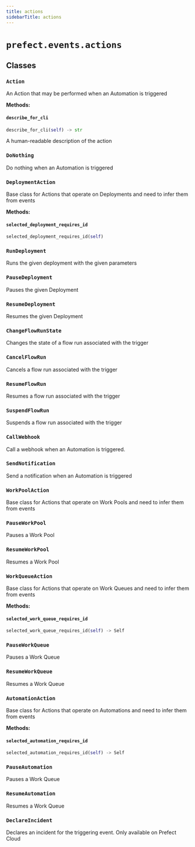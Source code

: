 ```yaml
---
title: actions
sidebarTitle: actions
---
```


# `prefect.events.actions`

## Classes

### `Action` <sup><a href="https://github.com/PrefectHQ/prefect/blob/main/src/prefect/events/actions.py#L12" target="_blank"><Icon icon="github" size="14" /></a></sup>


An Action that may be performed when an Automation is triggered


**Methods:**

#### `describe_for_cli` <sup><a href="https://github.com/PrefectHQ/prefect/blob/main/src/prefect/events/actions.py#L17" target="_blank"><Icon icon="github" size="14" /></a></sup>

```python
describe_for_cli(self) -> str
```

A human-readable description of the action


### `DoNothing` <sup><a href="https://github.com/PrefectHQ/prefect/blob/main/src/prefect/events/actions.py#L22" target="_blank"><Icon icon="github" size="14" /></a></sup>


Do nothing when an Automation is triggered


### `DeploymentAction` <sup><a href="https://github.com/PrefectHQ/prefect/blob/main/src/prefect/events/actions.py#L28" target="_blank"><Icon icon="github" size="14" /></a></sup>


Base class for Actions that operate on Deployments and need to infer them from
events


**Methods:**

#### `selected_deployment_requires_id` <sup><a href="https://github.com/PrefectHQ/prefect/blob/main/src/prefect/events/actions.py#L47" target="_blank"><Icon icon="github" size="14" /></a></sup>

```python
selected_deployment_requires_id(self)
```

### `RunDeployment` <sup><a href="https://github.com/PrefectHQ/prefect/blob/main/src/prefect/events/actions.py#L58" target="_blank"><Icon icon="github" size="14" /></a></sup>


Runs the given deployment with the given parameters


### `PauseDeployment` <sup><a href="https://github.com/PrefectHQ/prefect/blob/main/src/prefect/events/actions.py#L79" target="_blank"><Icon icon="github" size="14" /></a></sup>


Pauses the given Deployment


### `ResumeDeployment` <sup><a href="https://github.com/PrefectHQ/prefect/blob/main/src/prefect/events/actions.py#L85" target="_blank"><Icon icon="github" size="14" /></a></sup>


Resumes the given Deployment


### `ChangeFlowRunState` <sup><a href="https://github.com/PrefectHQ/prefect/blob/main/src/prefect/events/actions.py#L91" target="_blank"><Icon icon="github" size="14" /></a></sup>


Changes the state of a flow run associated with the trigger


### `CancelFlowRun` <sup><a href="https://github.com/PrefectHQ/prefect/blob/main/src/prefect/events/actions.py#L110" target="_blank"><Icon icon="github" size="14" /></a></sup>


Cancels a flow run associated with the trigger


### `ResumeFlowRun` <sup><a href="https://github.com/PrefectHQ/prefect/blob/main/src/prefect/events/actions.py#L116" target="_blank"><Icon icon="github" size="14" /></a></sup>


Resumes a flow run associated with the trigger


### `SuspendFlowRun` <sup><a href="https://github.com/PrefectHQ/prefect/blob/main/src/prefect/events/actions.py#L122" target="_blank"><Icon icon="github" size="14" /></a></sup>


Suspends a flow run associated with the trigger


### `CallWebhook` <sup><a href="https://github.com/PrefectHQ/prefect/blob/main/src/prefect/events/actions.py#L128" target="_blank"><Icon icon="github" size="14" /></a></sup>


Call a webhook when an Automation is triggered.


### `SendNotification` <sup><a href="https://github.com/PrefectHQ/prefect/blob/main/src/prefect/events/actions.py#L141" target="_blank"><Icon icon="github" size="14" /></a></sup>


Send a notification when an Automation is triggered


### `WorkPoolAction` <sup><a href="https://github.com/PrefectHQ/prefect/blob/main/src/prefect/events/actions.py#L152" target="_blank"><Icon icon="github" size="14" /></a></sup>


Base class for Actions that operate on Work Pools and need to infer them from
events


### `PauseWorkPool` <sup><a href="https://github.com/PrefectHQ/prefect/blob/main/src/prefect/events/actions.py#L172" target="_blank"><Icon icon="github" size="14" /></a></sup>


Pauses a Work Pool


### `ResumeWorkPool` <sup><a href="https://github.com/PrefectHQ/prefect/blob/main/src/prefect/events/actions.py#L178" target="_blank"><Icon icon="github" size="14" /></a></sup>


Resumes a Work Pool


### `WorkQueueAction` <sup><a href="https://github.com/PrefectHQ/prefect/blob/main/src/prefect/events/actions.py#L184" target="_blank"><Icon icon="github" size="14" /></a></sup>


Base class for Actions that operate on Work Queues and need to infer them from
events


**Methods:**

#### `selected_work_queue_requires_id` <sup><a href="https://github.com/PrefectHQ/prefect/blob/main/src/prefect/events/actions.py#L203" target="_blank"><Icon icon="github" size="14" /></a></sup>

```python
selected_work_queue_requires_id(self) -> Self
```

### `PauseWorkQueue` <sup><a href="https://github.com/PrefectHQ/prefect/blob/main/src/prefect/events/actions.py#L214" target="_blank"><Icon icon="github" size="14" /></a></sup>


Pauses a Work Queue


### `ResumeWorkQueue` <sup><a href="https://github.com/PrefectHQ/prefect/blob/main/src/prefect/events/actions.py#L220" target="_blank"><Icon icon="github" size="14" /></a></sup>


Resumes a Work Queue


### `AutomationAction` <sup><a href="https://github.com/PrefectHQ/prefect/blob/main/src/prefect/events/actions.py#L226" target="_blank"><Icon icon="github" size="14" /></a></sup>


Base class for Actions that operate on Automations and need to infer them from
events


**Methods:**

#### `selected_automation_requires_id` <sup><a href="https://github.com/PrefectHQ/prefect/blob/main/src/prefect/events/actions.py#L245" target="_blank"><Icon icon="github" size="14" /></a></sup>

```python
selected_automation_requires_id(self) -> Self
```

### `PauseAutomation` <sup><a href="https://github.com/PrefectHQ/prefect/blob/main/src/prefect/events/actions.py#L256" target="_blank"><Icon icon="github" size="14" /></a></sup>


Pauses a Work Queue


### `ResumeAutomation` <sup><a href="https://github.com/PrefectHQ/prefect/blob/main/src/prefect/events/actions.py#L262" target="_blank"><Icon icon="github" size="14" /></a></sup>


Resumes a Work Queue


### `DeclareIncident` <sup><a href="https://github.com/PrefectHQ/prefect/blob/main/src/prefect/events/actions.py#L268" target="_blank"><Icon icon="github" size="14" /></a></sup>


Declares an incident for the triggering event.  Only available on Prefect Cloud

